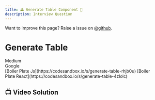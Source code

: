 ```yaml
---
title: 🕹️ Generate Table Component 🦔
description: Interview Question
---
```


<Callout>

Want to improve this page? Raise a issue on [@github](https://github.com/ManishBisht777/frontend-freaks-website).

</Callout>



# Generate Table
<div className="flex gap-2 mt-4">
    <span className="bg-amber-300 rounded-full px-4 py-1 text-sm font-semibold">Medium</span>
    <div className="flex gap-2 items-center">
        <span className="bg-red-300 rounded-full px-4 py-1 text-sm font-semibold">Google</span>
    </div>
</div>

<div className="mt-4 flex gap-4">
<span>[Boiler Plate Js](https://codesandbox.io/s/generate-table-rhjb0u)</span>
<span>[Boiler Plate React](https://codesandbox.io/s/generate-table-4zlolc)</span>
</div>

 ## 📺 Video Solution
<VideoPlayer src="https://www.youtube.com/watch?v=QI3TI-T2Cag&t=105s"/>


